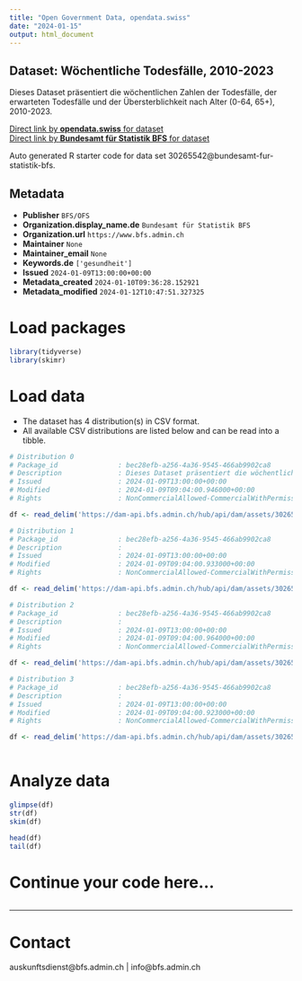```yaml
---
title: "Open Government Data, opendata.swiss"
date: "2024-01-15"
output: html_document
---
```


## Dataset: Wöchentliche Todesfälle, 2010-2023

Dieses Dataset präsentiert die wöchentlichen Zahlen der Todesfälle, der erwarteten Todesfälle und der Übersterblichkeit nach Alter (0-64, 65+), 2010-2023.

[Direct link by **opendata.swiss** for dataset](https://opendata.swiss/de/dataset/wochentliche-todesfalle-2010-20231)<br>
[Direct link by **Bundesamt für Statistik BFS** for dataset](https://www.bfs.admin.ch/asset/de/ts-d-14.03.04.03-wr)

Auto generated R starter code for data set 30265542@bundesamt-fur-statistik-bfs.

## Metadata

- **Publisher** `BFS/OFS`
- **Organization.display_name.de** `Bundesamt für Statistik BFS`
- **Organization.url** `https://www.bfs.admin.ch`
- **Maintainer** `None`
- **Maintainer_email** `None`
- **Keywords.de** `['gesundheit']`
- **Issued** `2024-01-09T13:00:00+00:00`
- **Metadata_created** `2024-01-10T09:36:28.152921`
- **Metadata_modified** `2024-01-12T10:47:51.327325`


# Load packages

```r

library(tidyverse)
library(skimr)

```

# Load data

-   The dataset has 4 distribution(s) in CSV format.
-   All available CSV distributions are listed below and can be read into a tibble.

```r

# Distribution 0
# Package_id               : bec28efb-a256-4a36-9545-466ab9902ca8
# Description              : Dieses Dataset präsentiert die wöchentlichen Zahlen der Todesfälle, der erwarteten Todesfälle und der Übersterblichkeit nach Alter (0-64, 65+), 2010-2023.
# Issued                   : 2024-01-09T13:00:00+00:00
# Modified                 : 2024-01-09T09:04:00.946000+00:00
# Rights                   : NonCommercialAllowed-CommercialWithPermission-ReferenceRequired

df <- read_delim('https://dam-api.bfs.admin.ch/hub/api/dam/assets/30265564/master')

# Distribution 1
# Package_id               : bec28efb-a256-4a36-9545-466ab9902ca8
# Description              : 
# Issued                   : 2024-01-09T13:00:00+00:00
# Modified                 : 2024-01-09T09:04:00.933000+00:00
# Rights                   : NonCommercialAllowed-CommercialWithPermission-ReferenceRequired

df <- read_delim('https://dam-api.bfs.admin.ch/hub/api/dam/assets/30265568/master')

# Distribution 2
# Package_id               : bec28efb-a256-4a36-9545-466ab9902ca8
# Description              : 
# Issued                   : 2024-01-09T13:00:00+00:00
# Modified                 : 2024-01-09T09:04:00.964000+00:00
# Rights                   : NonCommercialAllowed-CommercialWithPermission-ReferenceRequired

df <- read_delim('https://dam-api.bfs.admin.ch/hub/api/dam/assets/30265552/master')

# Distribution 3
# Package_id               : bec28efb-a256-4a36-9545-466ab9902ca8
# Description              : 
# Issued                   : 2024-01-09T13:00:00+00:00
# Modified                 : 2024-01-09T09:04:00.923000+00:00
# Rights                   : NonCommercialAllowed-CommercialWithPermission-ReferenceRequired

df <- read_delim('https://dam-api.bfs.admin.ch/hub/api/dam/assets/30265558/master')



```

# Analyze data

```r

glimpse(df)
str(df)
skim(df)

head(df)
tail(df)

```

# Continue your code here...

```r

```

------------------------------------------------------------------------

# Contact

auskunftsdienst@bfs.admin.ch | info@bfs.admin.ch
